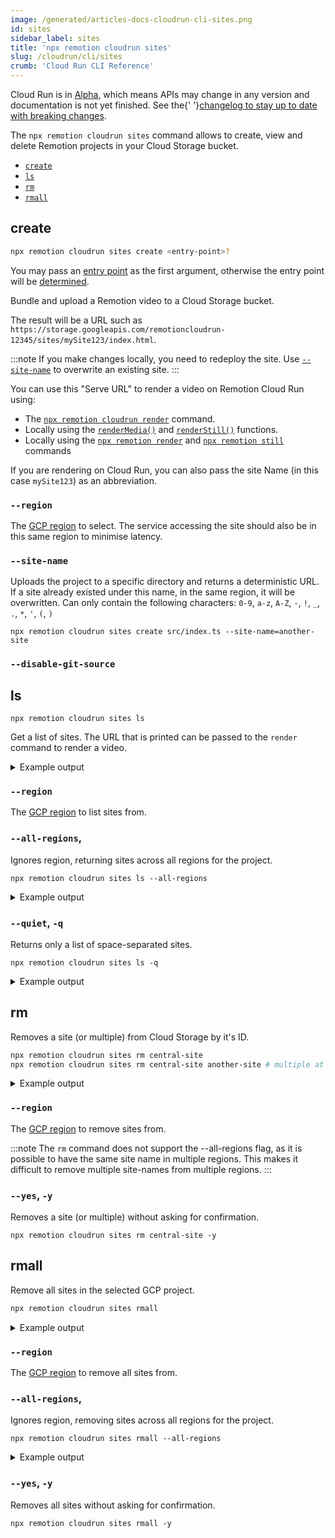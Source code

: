 ```yaml
---
image: /generated/articles-docs-cloudrun-cli-sites.png
id: sites
sidebar_label: sites
title: 'npx remotion cloudrun sites'
slug: /cloudrun/cli/sites
crumb: 'Cloud Run CLI Reference'
---
```


<ExperimentalBadge>
  <p>
    Cloud Run is in <a href="/docs/cloudrun-alpha">Alpha</a>, which means APIs may change in any version and documentation is not yet finished. See the{' '}<a href="https://remotion.dev/changelog">changelog to stay up to date with breaking changes</a>.
  </p>
</ExperimentalBadge>

The `npx remotion cloudrun sites` command allows to create, view and delete Remotion projects in your Cloud Storage bucket.

- [`create`](#create)
- [`ls`](#ls)
- [`rm`](#rm)
- [`rmall`](#rmall)

## create

```bash
npx remotion cloudrun sites create <entry-point>?
```

You may pass an [entry point](/docs/terminology/entry-point) as the first argument, otherwise the entry point will be [determined](/docs/terminology/entry-point#which-entry-point-is-being-used).

Bundle and upload a Remotion video to a Cloud Storage bucket.

The result will be a URL such as `https://storage.googleapis.com/remotioncloudrun-12345/sites/mySite123/index.html`.

:::note
If you make changes locally, you need to redeploy the site. Use [`--site-name`](#--site-name) to overwrite an existing site.
:::

You can use this "Serve URL" to render a video on Remotion Cloud Run using:

- The [`npx remotion cloudrun render`](/docs/cloudrun/cli/render) command.
- Locally using the [`renderMedia()`](/docs/renderer/render-media) and [`renderStill()`](/docs/renderer/render-still) functions.
- Locally using the [`npx remotion render`](/docs/cli) and [`npx remotion still`](/docs/cli) commands

If you are rendering on Cloud Run, you can also pass the site Name (in this case `mySite123`) as an abbreviation.

### `--region`

The [GCP region](/docs/cloudrun/region-selection) to select. The service accessing the site should also be in this same region to minimise latency.

### `--site-name`

Uploads the project to a specific directory and returns a deterministic URL. If a site already existed under this name, in the same region, it will be overwritten. Can only contain the following characters: `0-9`, `a-z`, `A-Z`, `-`, `!`, `_`, `.`, `*`, `'`, `(`, `)`

```
npx remotion cloudrun sites create src/index.ts --site-name=another-site
```

### `--disable-git-source`<AvailableFrom v="4.0.182" />

<Options id="disable-git-source" />

## ls

```
npx remotion cloudrun sites ls
```

Get a list of sites. The URL that is printed can be passed to the `render` command to render a video.

<details>
  <summary>Example output</summary>
  <pre>
    2 sites in us-east1, in the remotion-example project.
    <br />
    <br />
    Site: another-site
    <br />
    Bucket: remotioncloudrun-12345
    <br />
    Region: us-east1
    <br />
    Serve Url: https://storage.googleapis.com/remotioncloudrun-12345/sites/another-site/index.html
    <br />
    <br />
    Site: test-site
    <br />
    Bucket: remotioncloudrun-12345
    <br />
    Region: us-east1
    <br />
    Serve Url:
    https://storage.googleapis.com/remotioncloudrun-12345/sites/test-site/index.html
    <br />
  </pre>
</details>

### `--region`

The [GCP region](/docs/cloudrun/region-selection) to list sites from.

### `--all-regions`,

Ignores region, returning sites across all regions for the project.

```
npx remotion cloudrun sites ls --all-regions
```

<details>
  <summary>Example output</summary>
  <pre>
    3 sites in all regions, in the remotion-example project.
    <br />
    <br />
    Site: another-site
    <br />
    Bucket: remotioncloudrun-12345
    <br />
    Region: us-east1
    <br />
    Serve Url: https://storage.googleapis.com/remotioncloudrun-12345/sites/another-site/index.html
    <br />
    <br />
    Site: test-site
    <br />
    Bucket: remotioncloudrun-12345
    <br />
    Region: us-east1
    <br />
    Serve Url:
    https://storage.googleapis.com/remotioncloudrun-12345/sites/test-site/index.html
    <br />
    <br />
    Site: central-site
    <br />
    Bucket: remotioncloudrun-abcdefgh
    <br />
    Region: us-central1
    <br />
    Serve Url: https://storage.googleapis.com/remotioncloudrun-abcdefgh/sites/central-site/index.html
  </pre>
</details>

### `--quiet`, `-q`

Returns only a list of space-separated sites.

```
npx remotion cloudrun sites ls -q
```

<details>
  <summary>Example output</summary>
  <pre>
    another-site test-site central-site
    <br />
  </pre>
</details>

## rm

Removes a site (or multiple) from Cloud Storage by it's ID.

```bash
npx remotion cloudrun sites rm central-site
npx remotion cloudrun sites rm central-site another-site # multiple at once
```

<details>
  <summary>Example output</summary>
  <pre>
    Site: central-site
    <br />
    Bucket: remotioncloudrun-abcdefgh
    <br />
    Region: us-central1
    <br />
    Serve Url:
    https://storage.googleapis.com/remotioncloudrun-abcdefgh/sites/central-site/index.html
    <br />
    <br />
    Delete? (Y/n) Y<br />
    Deleted site central-site from bucket remotioncloudrun-abcdefgh.
    <br />
  </pre>
</details>

### `--region`

The [GCP region](/docs/cloudrun/region-selection) to remove sites from.

:::note
The `rm` command does not support the --all-regions flag, as it is possible to have the same site name in multiple regions. This makes it difficult to remove multiple site-names from multiple regions.
:::

### `--yes`, `-y`

Removes a site (or multiple) without asking for confirmation.

```
npx remotion cloudrun sites rm central-site -y
```

## rmall

Remove all sites in the selected GCP project.

```bash
npx remotion cloudrun sites rmall
```

<details>
  <summary>Example output</summary>
  <pre>
    Retrieving sites in us-east1.
    <br />
    <br />
    Site: another-site
    <br />
    Bucket: remotioncloudrun-12345
    <br />
    Region: us-east1
    <br />
    Serve Url: https://storage.googleapis.com/remotioncloudrun-12345/sites/another-site/index.html
    <br />
    <br />
    Delete? (Y/n) n<br />
    Skipping site - another-site.
    <br />
    <br />
    <br />
    Site: test-site
    <br />
    Bucket: remotioncloudrun-12345
    <br />
    Region: us-east1
    <br />
    Serve Url: https://storage.googleapis.com/remotioncloudrun-12345/sites/test-site/index.html
    <br />
    <br />
    Delete? (Y/n) n<br />
    Skipping site - test-site.
  </pre>
</details>

### `--region`

The [GCP region](/docs/cloudrun/region-selection) to remove all sites from.

### `--all-regions`,

Ignores region, removing sites across all regions for the project.

```
npx remotion cloudrun sites rmall --all-regions
```

<details>
  <summary>Example output</summary>
  <pre>
    Retrieving sites in all regions.
    <br />
    <br />
    Site: another-site
    <br />
    Bucket: remotioncloudrun-12345
    <br />
    Region: us-east1
    <br />
    Serve Url: https://storage.googleapis.com/remotioncloudrun-12345/sites/another-site/index.html
    <br />
    <br />
    Delete? (Y/n) n<br />
    Skipping site - another-site.
    <br />
    <br />
    <br />
    Site: test-site
    <br />
    Bucket: remotioncloudrun-12345
    <br />
    Region: us-east1
    <br />
    Serve Url: https://storage.googleapis.com/remotioncloudrun-12345/sites/test-site/index.html
    <br />
    <br />
    Delete? (Y/n) n<br />
    Skipping site - test-site.
    <br />
    <br />
    <br />
    Site: central-site
    <br />
    Bucket: remotioncloudrun-abcdefgh
    <br />
    Region: us-central1
    <br />
    Serve Url: https://storage.googleapis.com/remotioncloudrun-abcdefgh/sites/central-site/index.html
    <br />
    <br />
    Delete? (Y/n) n<br />
    Skipping site - central-site.
  </pre>
</details>

### `--yes`, `-y`

Removes all sites without asking for confirmation.

```
npx remotion cloudrun sites rmall -y
```
